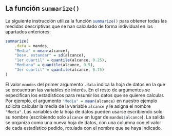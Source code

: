 ## La función `summarize()` {#summarize}

La siguiente instrucción utiliza la función `summarize()`{.R} para obtener todas las medidas descriptivas que se han calculado de forma individual en los apartados anteriores:

```r
summarize(
    .data = mandos, 
    "Media" = mean(alcance), 
    "Desv. estandar" = sd(alcance),
    "1er cuartil" = quantile(alcance, 0.25),
    "Mediana" = quantile(alcance, 0.5),
    "3er cuartil" = quantile(alcance, 0.75)
)
```




El valor `mandos` del primer argumento `.data` indica la hoja de datos en la que se encuentran las variables de interés.  En el resto de argumentos se especifican los estadísticos para resumir los datos que se quieren calcular. Por ejemplo, el argumento `"Media" = mean(alcance)`{.R} en nuestro ejemplo solicita calcular la media de la variable `alcance` y le asigna el nombre `"Media"`.  Las variables de la hoja de datos pueden usarse escribiendo solo su nombre (escribiendo solo `alcance` en lugar de `mandos$alcance`{.R}).  La salida se organiza como una nueva hoja de datos, con una columna con el valor de cada estadístico pedido, rotulada con el nombre que se haya indicado.  




<!-- **Nota:** La función `kable()` del paquete `knitr`  imprime hojas de datos, como la que devuelve el comando `summarize()`, en un formato de tabla adecuado para el documento de salida. Aplicada a la salida de la instrucción anterior quedaría: -->

<!-- ```{r, echo=FALSE, include=FALSE} -->
<!-- summary <- .Last.value -->
<!-- knitr::kable(summary) -->
<!-- ``` -->

<!-- Si quieres reproducir la tabla anterior en tu documento R Markdown, guarda la salida de la función `summarize()` en la instrucción anterior en un objeto, pongamos de nombre `summary`, y escribe después `knitr::kable(summary)`. -->

